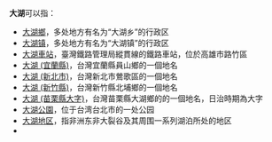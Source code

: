 '''大湖'''可以指：
* [[大湖鄉|大湖鄉]]，多处地方有名为“大湖乡”的行政区
* [[大湖镇|大湖镇]]，多处地方有名为“大湖镇”的行政区
* [[大湖車站|大湖車站]]，臺灣鐵路管理局縱貫線的鐵路車站，位於高雄市路竹區
* [[大湖_(宜蘭縣)|大湖 (宜蘭縣)]]，台灣宜蘭縣員山鄉的一個地名
* [[大湖_(新北市)|大湖 (新北市)]]，台灣新北市鶯歌區的一個地名
* [[大湖_(新竹縣)|大湖 (新竹縣)]]，台灣新竹縣北埔鄉的一個地名
* [[大湖_(苗栗縣大字)|大湖 (苗栗縣大字)]]，台灣苗栗縣大湖鄉的的一個地名，日治時期為大字
* [[大湖公園|大湖公園]]，位于台湾台北市的一处公园
* [[大湖地区|大湖地区]]，指非洲东非大裂谷及其周围一系列湖泊所处的地区
*{{lookfrom}}

{{disambig|Cat=二字消歧义|D}}